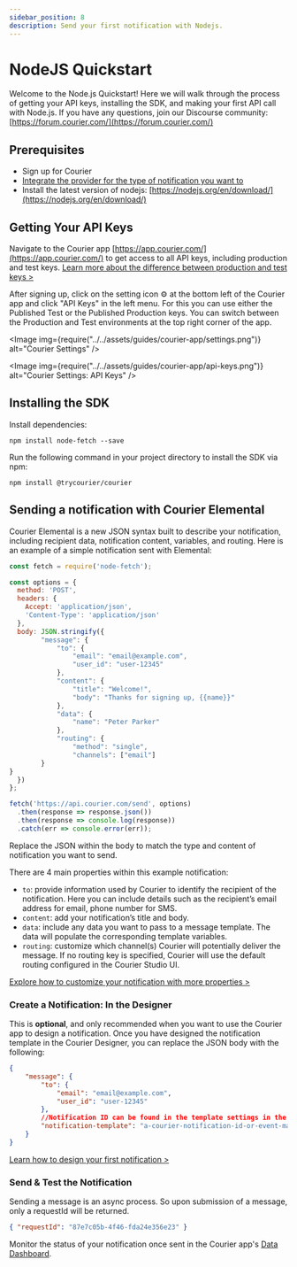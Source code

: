 ```yaml
---
sidebar_position: 8
description: Send your first notification with Nodejs.
---
```



# NodeJS Quickstart

Welcome to the Node.js Quickstart! Here we will walk through the process of getting your API keys, installing the SDK, and making your first API call with Node.js. If you have any questions, join our Discourse community: [https://forum.courier.com/](https://forum.courier.com/)

## Prerequisites

- Sign up for Courier
- [Integrate the provider for the type of notification you want to](https://youtu.be/nAbRLOMv96w)
- Install the latest version of nodejs: [https://nodejs.org/en/download/](https://nodejs.org/en/download/)

## Getting Your API Keys

Navigate to the Courier app [https://app.courier.com/](https://app.courier.com/) to get access to all API keys, including production and test keys. [Learn more about the difference between production and test keys >](https://forum.courier.com/t/the-difference-between-production-and-test-environments/115)

After signing up, click on the setting icon ⚙️ at the bottom left of the Courier app and click "API Keys" in the left menu. For this you can use either the Published Test or the Published Production keys. You can switch between the Production and Test environments at the top right corner of the app.

<Image
img={require("../../assets/guides/courier-app/settings.png")}
alt="Courier Settings"
/>

<Image
img={require("../../assets/guides/courier-app/api-keys.png")}
alt="Courier Settings: API Keys"
/>

## Installing the SDK

Install dependencies:

```
npm install node-fetch --save
```

Run the following command in your project directory to install the SDK via npm:

```
npm install @trycourier/courier
```

## Sending a notification with Courier Elemental

Courier Elemental is a new JSON syntax built to describe your notification, including recipient data, notification content, variables, and routing. Here is an example of a simple notification sent with Elemental:

```jsx
const fetch = require('node-fetch');

const options = {
  method: 'POST',
  headers: {
    Accept: 'application/json',
    'Content-Type': 'application/json'
  },
  body: JSON.stringify({
		"message": {
			"to": {
				"email": "email@example.com",
				"user_id": "user-12345"
			},
			"content": {
				"title": "Welcome!",
				"body": "Thanks for signing up, {{name}}"
			},
			"data": {
				"name": "Peter Parker"
			},
			"routing": {
				"method": "single",
				"channels": ["email"]
		}
}
  })
};

fetch('https://api.courier.com/send', options)
  .then(response => response.json())
  .then(response => console.log(response))
  .catch(err => console.error(err));
```

Replace the JSON within the body to match the type and content of notification you want to send.

There are 4 main properties within this example notification:

- `to`: provide information used by Courier to identify the recipient of the notification. Here you can include details such as the recipient’s email address for email, phone number for SMS.
- `content`: add your notification’s title and body.
- `data`: include any data you want to pass to a message template. The data will populate the corresponding template variables.
- `routing`: customize which channel(s) Courier will potentially deliver the message. If no routing key is specified, Courier will use the default routing configured in the Courier Studio UI.

[Explore how to customize your notification with more properties >](../../../reference/send/message/)

### Create a Notification: In the Designer

This is **optional**, and only recommended when you want to use the Courier app to design a notification. Once you have designed the notification template in the Courier Designer, you can replace the JSON body with the following:

```json
{
	"message": {
		"to": {
			"email": "email@example.com",
			"user_id": "user-12345"
		},
		//Notification ID can be found in the template settings in the Courier Designer
		"notification-template": "a-courier-notification-id-or-event-mapping"
	}
}
```

[Learn how to design your first notification >](https://youtu.be/lvhRdNJMLbY) 

### Send & Test the Notification

Sending a message is an async process. So upon submission of a message, only a requestId will be returned.

```json
{ "requestId": "87e7c05b-4f46-fda24e356e23" }
```

Monitor the status of your notification once sent in the Courier app's [Data Dashboard](https://app.courier.com/data/messages).